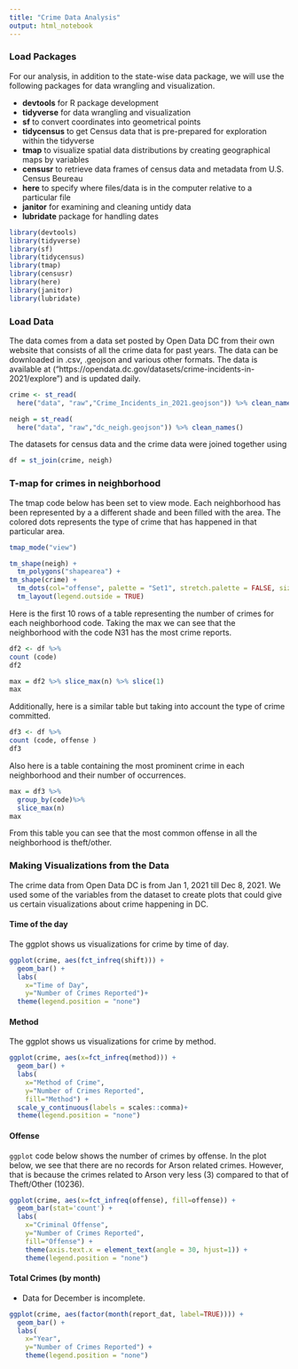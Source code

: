```yaml
---
title: "Crime Data Analysis"
output: html_notebook
---
```


### Load Packages

For our analysis, in addition to the state-wise data package, we will use the following packages for data wrangling and visualization.

- **devtools** for R package development
- **tidyverse** for data wrangling and visualization
- **sf** to convert coordinates into geometrical points
- **tidycensus** to get Census data that is pre-prepared for exploration within the tidyverse
- **tmap** to visualize spatial data distributions by creating geographical maps by variables
- **censusr** to retrieve data frames of census data and metadata from U.S. Census Beureau
- **here** to specify where files/data is in the computer relative to a particular file 
- **janitor** for examining and cleaning untidy data
- **lubridate** package for handling dates

```r
library(devtools)
library(tidyverse)
library(sf)
library(tidycensus)
library(tmap)
library(censusr)
library(here)
library(janitor)
library(lubridate)
```

### Load Data

The data comes from a data set posted by Open Data DC from their own website that consists of all the crime data for past years. The data can be downloaded in .csv, .geojson and various other formats. The data is available at ("https://opendata.dc.gov/datasets/crime-incidents-in-2021/explore") and is updated daily.

```r
crime <- st_read(
  here("data", "raw","Crime_Incidents_in_2021.geojson")) %>% clean_names()

neigh = st_read(
  here("data", "raw","dc_neigh.geojson")) %>% clean_names()
```

The datasets for census data and the crime data were joined together using

```r
df = st_join(crime, neigh)
```

### T-map for crimes in neighborhood

The tmap code below has been set to view mode. Each neighborhood has been represented by a a different shade and been filled with the area. The colored dots represents the type of crime that has happened in that particular area.

```r
tmap_mode("view")

tm_shape(neigh) + 
  tm_polygons("shapearea") +
tm_shape(crime) + 
  tm_dots(col="offense", palette = "Set1", stretch.palette = FALSE, size = 0.02, shape = 2) +  
  tm_layout(legend.outside = TRUE) 
```

Here is the first 10 rows of a table representing the number of crimes for each neighborhood code. Taking the max we can see that the neighborhood with the code N31 has the most crime reports.

```r
df2 <- df %>%
count (code)
df2

max = df2 %>% slice_max(n) %>% slice(1)
max
```

Additionally, here is a similar table but taking into account the type of crime committed.
```r
df3 <- df %>%
count (code, offense )
df3
```
Also here is a table containing the most prominent crime in each neighborhood and their number of occurrences.
```r
max = df3 %>%
  group_by(code)%>%
  slice_max(n)
max
```

From this table you can see that the most common offense in all the neighborhood is theft/other.

### Making Visualizations from the Data

The crime data from Open Data DC is from Jan 1, 2021 till Dec 8, 2021. We used some of the variables from the dataset to create plots that could give us certain visualizations about crime happening in DC.

#### Time of the day

The ggplot shows us visualizations for crime by time of day. 

```r
ggplot(crime, aes(fct_infreq(shift))) +
  geom_bar() +
  labs(
    x="Time of Day",
    y="Number of Crimes Reported")+
  theme(legend.position = "none")
```

#### Method

The ggplot shows us visualizations for crime by method.

```r
ggplot(crime, aes(x=fct_infreq(method))) +
  geom_bar() +
  labs(
    x="Method of Crime",
    y="Number of Crimes Reported",
    fill="Method") +
  scale_y_continuous(labels = scales::comma)+
  theme(legend.position = "none")
```

#### Offense

`ggplot` code below shows the number of crimes by offense. 
In the plot below, we see that there are no records for Arson related crimes. However, that is because the crimes related to Arson very less (3) compared to that of Theft/Other (10236).

```r
ggplot(crime, aes(x=fct_infreq(offense), fill=offense)) +
  geom_bar(stat='count') +
  labs(
    x="Criminal Offense",
    y="Number of Crimes Reported",
    fill="Offense") +
    theme(axis.text.x = element_text(angle = 30, hjust=1)) +
    theme(legend.position = "none")
```

#### Total Crimes (by month)

* Data for December is incomplete.

```r
ggplot(crime, aes(factor(month(report_dat, label=TRUE)))) +
  geom_bar() +
  labs(
    x="Year",
    y="Number of Crimes Reported") +
    theme(legend.position = "none")
```